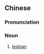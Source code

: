==Chinese==
{{zh-forms|type=21}}

===Pronunciation===
{{zh-pron
|m=dòufupó
|c=dau6 fu6 po4
|cat=n
}}

===Noun===
{{zh-noun}}

# [[lesbian]]

{{zh-cat|LGBT}}